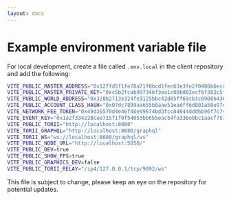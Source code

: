 ```yaml
---
layout: docs
---
```


# Example environment variable file

For local development, create a file called `.env.local` in the client repository and add the following:

```bash
VITE_PUBLIC_MASTER_ADDRESS="0x127fd5f1fe78a71f8bcd1fec63e3fe2f0486b6ecd5c86a0466c3a21fa5cfcec"
VITE_PUBLIC_MASTER_PRIVATE_KEY="0xc5b2fcab997346f3ea1c00b002ecf6f382c5f9c9659a3894eb783c5320f912"
VITE_PUBLIC_WORLD_ADDRESS="0x320b2713e324fe3125bbc42d85ff69cb3c0908b436fa38a35746dbc45deeb11"
VITE_PUBLIC_ACCOUNT_CLASS_HASH="0x07dc7899aa655b0aae51eadff6d801a58e97dd99cf4666ee59e704249e51adf2"
VITE_NETWORK_FEE_TOKEN="0x49d36570d4e46f48e99674bd3fcc84644ddd6b96f7c741b1562b82f9e004dc7"
VITE_EVENT_KEY="0x1a2f334228cee715f1f0f54053bb6b5eac54fa336e0bc1aacf7516decb0471d"
VITE_PUBLIC_TORII="http://localhost:8080"
VITE_TORII_GRAPHQL="http://localhost:8080/graphql"
VITE_TORII_WS="ws://localhost:8080/graphql/ws"
VITE_PUBLIC_NODE_URL="http://localhost:5050/"
VITE_PUBLIC_DEV=true
VITE_PUBLIC_SHOW_FPS=true
VITE_PUBLIC_GRAPHICS_DEV=false
VITE_PUBLIC_TORII_RELAY="/ip4/127.0.0.1/tcp/9092/ws"
```

This file is subject to change, please keep an eye on the repository for potential updates.
